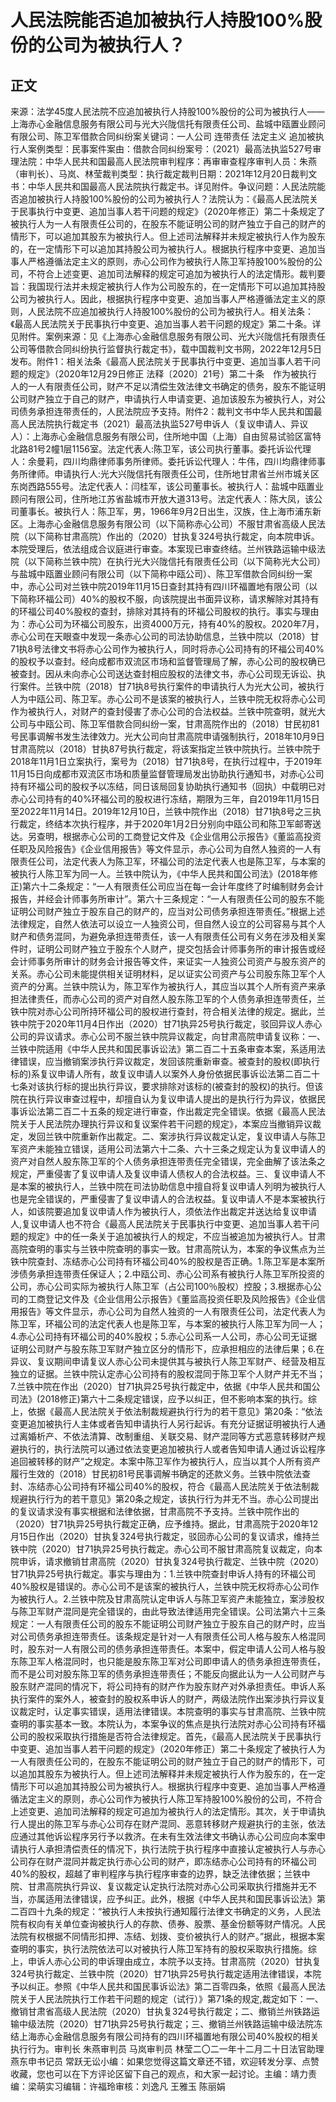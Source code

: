 # 人民法院能否追加被执行人持股100%股份的公司为被执行人？
## 正文
来源：法学45度人民法院不应追加被执行人持股100%股份的公司为被执行人——上海赤心金融信息服务有限公司与光大兴陇信托有限责任公司、盐城中瓯置业顾问有限公司、陈卫军借款合同纠纷案关键词：一人公司 连带责任 法定主义 追加被执行人案例类型：民事案件案由：借款合同纠纷案号：（2021）最高法执监527号审理法院：中华人民共和国最高人民法院审判程序：再审审查程序审判人员：朱燕（审判长）、马岚、林莹裁判类型：执行裁定裁判日期：2021年12月20日裁判文书：中华人民共和国最高人民法院执行裁定书。详见附件。争议问题：人民法院能否追加被执行人持股100%股份的公司为被执行人？法院认为：《最高人民法院关于民事执行中变更、追加当事人若干问题的规定》（2020年修正）第二十条规定了被执行人为一人有限责任公司的，在股东不能证明公司的财产独立于自己的财产的情形下，可以追加其股东为被执行人。但上述司法解释并未规定被执行人作为股东的，在一定情形下可以追加其持股公司为被执行人。根据执行程序中变更、追加当事人严格遵循法定主义的原则，赤心公司作为被执行人陈卫军持股100%股份的公司，不符合上述变更、追加司法解释的规定可追加为被执行人的法定情形。裁判要旨：我国现行法并未规定被执行人作为公司股东的，在一定情形下可以追加其持股公司为被执行人。因此，根据执行程序中变更、追加当事人严格遵循法定主义的原则，人民法院不应追加被执行人持股100%股份的公司为被执行人。相关法条：《最高人民法院关于民事执行中变更、追加当事人若干问题的规定》第二十条。详见附件。案例来源：见《上海赤心金融信息服务有限公司、光大兴陇信托有限责任公司等借款合同纠纷执行监督执行裁定书》，载中国裁判文书网，2022年12月5日发布。附件1：相关法条《最高人民法院关于民事执行中变更、追加当事人若干问题的规定》（2020年12月29日修正 法释〔2020〕21号）第二十条　作为被执行人的一人有限责任公司，财产不足以清偿生效法律文书确定的债务，股东不能证明公司财产独立于自己的财产，申请执行人申请变更、追加该股东为被执行人，对公司债务承担连带责任的，人民法院应予支持。附件2：裁判文书中华人民共和国最高人民法院执行裁定书（2021）最高法执监527号申诉人（复议申请人、异议人）：上海赤心金融信息服务有限公司，住所地中国（上海）自由贸易试验区富特北路81号2幢1层1156室。法定代表人:陈卫军，该公司执行董事。委托诉讼代理人：余曼莉，四川均鼎律师事务所律师。委托诉讼代理人：牛伟，四川均鼎律师事务所律师。申请执行人:光大兴陇信托有限责任公司，住所地甘肃省兰州市城关区东岗西路555号。法定代表人：闫桂军，该公司董事长。被执行人：盐城中瓯置业顾问有限公司，住所地江苏省盐城市开放大道313号。法定代表人：陈大凤，该公司董事长。被执行人：陈卫军，男，1966年9月2日出生，汉族，住上海市浦东新区。上海赤心金融信息服务有限公司（以下简称赤心公司）不服甘肃省高级人民法院（以下简称甘肃高院）作出的（2020）甘执复324号执行裁定，向本院申诉。本院受理后，依法组成合议庭进行审查。本案现已审查终结。兰州铁路运输中级法院（以下简称兰铁中院）在执行光大兴陇信托有限责任公司（以下简称光大公司）与盐城中瓯置业顾问有限公司（以下简称中瓯公司）、陈卫军借款合同纠纷一案中，赤心公司对兰铁中院2019年11月15日查封其持有四川环福置地有限公司（以下简称环福公司）40%的股权不服，向该院提出书面异议称，请求解除对其持有的环福公司40%股权的查封，排除对其持有的环福公司股权的执行。事实与理由为：赤心公司为环福公司股东，出资4000万元，持有40%的股权。2020年7月，赤心公司在天眼查中发现一条赤心公司的司法协助信息，兰铁中院以（2018）甘71执8号法律文书将赤心公司作为被执行人，同时将赤心公司持有的环福公司40%的股权予以查封。经向成都市双流区市场和监督管理局了解，赤心公司的股权确已被查封。因从未向赤心公司送达查封相应股权的法律文书，赤心公司现无诉讼、执行案件。兰铁中院（2018）甘71执8号执行案件的申请执行人为光大公司，被执行人为中瓯公司、陈卫军。赤心公司不是该案的被执行人，兰铁中院无权将赤心公司作为被执行人，对财产的查封侵害了赤心公司的合法权益。兰铁中院查明，就光大公司与中瓯公司、陈卫军借款合同纠纷一案，甘肃高院作出的（2018）甘民初81号民事调解书发生法律效力。光大公司向甘肃高院申请强制执行，2018年10月9日甘肃高院以（2018）甘执87号执行裁定，将该案指定兰铁中院执行。兰铁中院于2018年11月1日立案执行，案号为（2018）甘71执8号，在执行过程中，于2019年11月15日向成都市双流区市场和质量监督管理局发出协助执行通知书，对赤心公司持有环福公司的股权予以冻结，同日该局回复协助执行通知书（回执）中载明已对赤心公司持有的40%环福公司的股权进行冻结，期限为三年，自2019年11月15日至2022年11月14日。2019年12月10日，兰铁中院作出（2018）甘71执8号之三执行裁定，终结本次执行程序，并于2020年1月2日分别向中瓯公司和陈卫军邮寄送达。另查明，根据赤心公司的工商登记文件及《企业信用公示报告》《董监高投资任职及风险报告》《企业信用报告》等文件显示，赤心公司为自然人独资的一人有限责任公司，法定代表人为陈卫军，环福公司的法定代表人也是陈卫军，与本案的被执行人陈卫军为同一人。兰铁中院认为，《中华人民共和国公司法》(2018年修正)第六十二条规定：“一人有限责任公司应当在每一会计年度终了时编制财务会计报告，并经会计师事务所审计”。第六十三条规定：“一人有限责任公司的股东不能证明公司财产独立于股东自己的财产的，应当对公司债务承担连带责任。”根据上述法律规定，自然人依法可以设立一人独资公司，但自然人设立的公司容易与其个人财产和债务混同，为避免承担连带责任，该一人有限责任公司有义务在涉及相关案件时，证明公司财产独立于股东个人财产，提交包括会计师事务所的审计报告或经会计师事务所审计的财务会计报告等文件，来证实一人独资公司资产与股东资产的关系。赤心公司未能提供相关证明材料，足以证实公司资产与公司股东陈卫军个人资产的分离。兰铁中院认为，陈卫军作为被执行人，其应当以其个人所有资产来承担法律责任，而赤心公司的资产对自然人股东陈卫军的个人债务承担连带责任，兰铁中院对赤心公司所持环福公司的股权进行查封，符合相关法律的规定。据此，兰铁中院于2020年11月4日作出（2020）甘71执异25号执行裁定，驳回异议人赤心公司的异议请求。赤心公司不服兰铁中院异议裁定，向甘肃高院申请复议称：一、兰铁中院适用《中华人民共和国民事诉讼法》第二百二十五条审查本案，系适用法律错误，应当撤销案涉执行异议裁定，发回该院重新审查。被查封的股权(即执行标的)系复议申请人所有，故复议申请人以案外人身份依据民事诉讼法第二百二十七条对该执行标的提出执行异议，要求排除对该标的(被查封的股权)的执行。但该院在执行异议审查过程中，却擅自认为复议申请人提出的是执行行为异议，依据民事诉讼法第二百二十五条的规定进行审查，作出裁定完全错误。依据《最高人民法院关于人民法院办理执行异议和复议案件若干问题的规定》，本案应当撤销异议裁定，发回兰铁中院重新作出裁定。二、案涉执行异议裁定认定，复议申请人与陈卫军资产未能独立错误，适用公司法第六十二条、六十三条之规定认为复议申请人的资产对自然人股东陈卫军的个人债务承担连带责任完全错误，完全曲解了该法条之规定，严重侵害了复议申请人及复议申请人债权人的合法权益。三、复议申请人不是本案的被执行人，兰铁中院在司法协助信息中擅自将复议申请人列明为被执行人也是完全错误的，严重侵害了复议申请人的合法权益。复议申请人不是本案被执行人，如该院要追加复议申请人作为被执行人，须依法作出裁定并送达给复议申请人,复议申请人也不符合《最高人民法院关于民事执行中变更、追加当事人若干问题的规定》中的任一条关于追加被执行人的规定，不应当被追加为被执行人。甘肃高院查明的事实与兰铁中院查明的事实一致。甘肃高院认为，本案的争议焦点为兰铁中院查封、冻结赤心公司持有环福公司40%的股权是否正确。1.陈卫军是本案所涉债务承担连带责任保证人；2.中瓯公司、赤心公司系有被执行人陈卫军所投资的公司，赤心公司实际为被执行人陈卫军（占公司100％股权）控股；3.根据赤心公司的工商登记文件及《企业信用公示报告》《董监高投资任职及风险报告》《企业信用报告》等文件显示，赤心公司为自然人独资的一人有限责任公司，法定代表人为陈卫军，环福公司的法定代表人也是陈卫军，与本案的被执行人陈卫军为同一人；4.赤心公司持有环福公司的40%股权；5.赤心公司系一人公司，赤心公司无证据证明公司财产与股东陈卫军财产独立区分的情形下，应承担相应的法律后果；6.在异议、复议期间申请复议人赤心公司未提供其与被执行人陈卫军财产、经营及相互独立的证据。兰铁中院认定赤心公司持有的股权混同于陈卫军个人财产并无不当；7.兰铁中院在作出（2020）甘71执异25号执行裁定中，依据《中华人民共和国公司法》(2018修正)第六十二条规定错误，应予以纠正，但不影响本案的执行。综上，依据《最高人民法院关于依法制裁规避执行行为的若干意见》第20条：“依法变更追加被执行人主体或者告知申请执行人另行起诉。有充分证据证明被执行人通过离婚析产、不依法清算、改制重组、关联交易、财产混同等方式恶意转移财产规避执行的，执行法院可以通过依法变更追加被执行人或者告知申请人通过诉讼程序追回被转移的财产”之规定。本案中陈卫军作为被执行人，应当以其个人所有资产履行生效的（2018）甘民初81号民事调解书确定的还款义务。兰铁中院依法查封、冻结赤心公司持有环福公司40%的股权，符合《最高人民法院关于依法制裁规避执行行为的若干意见》第20条之规定，该执行行为并无不当。赤心公司提出的复议请求没有事实根据和法律依据，甘肃高院不予支持。兰铁中院作出的（2020）甘71执异25号执行裁定正确，应予维持。据此，甘肃高院于2020年12月15日作出（2020）甘执复324号执行裁定，驳回赤心公司的复议请求，维持兰铁中院（2020）甘71执异25号执行裁定。赤心公司不服甘肃高院复议裁定，向本院申诉，请求撤销甘肃高院（2020）甘执复324号执行裁定、兰铁中院（2020）甘71执异25号执行裁定。事实与理由为：1.兰铁中院查封申诉人持有的环福公司40%股权是错误的。赤心公司不是该案的被执行人，兰铁中院无权将赤心公司作为被执行人。2.兰铁中院及甘肃高院认定申诉人与陈卫军资产未能独立，案涉股权与陈卫军财产混同是完全错误的，由此导致法律适用完全错误。公司法第六十三条规定：一人有限责任公司的股东不能证明公司财产独立于股东自己的财产时，应当对公司债务承担连带责任。该条规定是针对一人有限责任公司人格与股东人格混同时，股东对一人有限公司的债务承担连带责任。本案中，假定申请人公司人格与股东陈卫军人格混同时，也只能是股东陈卫军对公司即申请人的债务承担连带责任，而不是公司对股东陈卫军的债务承担连带责任；不能反向据此认为一人公司财产与股东财产混同的情况下，将公司持有的财产作为股东财产对外承担责任。申诉人系执行案件的案外人，被查封的股权系申诉人的财产，两级法院作出案涉执行异议复议裁定时，认定事实错误，适用法律错误。本院查明的事实与甘肃高院、兰铁中院查明的事实基本一致。本院认为，本案争议的焦点是执行法院对赤心公司持有环福公司的股权采取执行措施是否符合法律规定。首先，《最高人民法院关于民事执行中变更、追加当事人若干问题的规定》（2020年修正）第二十条规定了被执行人为一人有限责任公司的，在股东不能证明公司的财产独立于自己的财产的情形下，可以追加其股东为被执行人。但上述司法解释并未规定被执行人作为股东的，在一定情形下可以追加其持股公司为被执行人。根据执行程序中变更、追加当事人严格遵循法定主义的原则，赤心公司作为被执行人陈卫军持股100%股份的公司，不符合上述变更、追加司法解释的规定可追加为被执行人的法定情形。其次，关于申请执行人提出的陈卫军与赤心公司存在财产混同、恶意转移财产规避执行的主张，依法应通过其他诉讼程序另行予以救济。在未有生效法律文书确认赤心公司应向本案申请执行人承担清偿责任的情况下，执行法院于执行程序中直接认定被执行人与赤心公司存在财产混同并裁定执行赤心公司的财产，即冻结赤心公司持有的环福公司40%的股权，超越了审判程序与执行程序审查的边界，缺乏法律依据；兰铁中院、甘肃高院执行异议、复议裁定认定执行法院对赤心公司采取执行措施并无不当，亦属适用法律错误，应予纠正。此外，根据《中华人民共和国民事诉讼法》第二百四十九条的规定：“被执行人未按执行通知履行法律文书确定的义务，人民法院有权向有关单位查询被执行人的存款、债券、股票、基金份额等财产情况。人民法院有权根据不同情形扣押、冻结、划拨、变价被执行人的财产。”据此，根据本案查明的事实，执行法院依法可以对被执行人陈卫军持有的股权采取执行措施。综上，申诉人赤心公司的申诉理由成立，本院予以支持。甘肃高院（2020）甘执复324号执行裁定、兰铁中院（2020）甘71执异25号执行裁定适用法律错误，本院予以纠正。参照《中华人民共和国民事诉讼法》第二百零四条，依照《最高人民法院关于人民法院执行工作若干问题的规定（试行）》第71条的规定,裁定如下：一、撤销甘肃省高级人民法院（2020）甘执复324号执行裁定；二、撤销兰州铁路运输中级法院（2020）甘71执异25号执行裁定；三、撤销兰州铁路运输中级法院冻结上海赤心金融信息服务有限公司持有的四川环福置地有限公司40%股权的相关执行行为。审判长 朱燕审判员 马岚审判员 林莹二〇二一年十二月二十日法官助理 燕东申书记员 常跃无讼小编：如果您觉得这篇文章还不错，欢迎转发分享、点赞收藏，您也可以在下方评论区留下自己的观点，和大家一起讨论。主编：靖力责编：梁萌实习编辑：许福玲审核：刘逸凡 王雅玉 陈丽娟